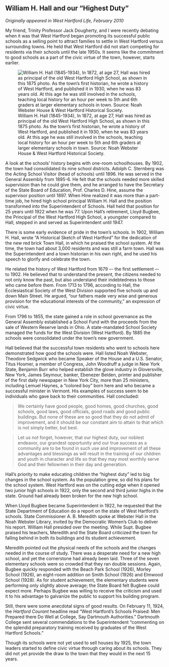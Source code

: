 ## William H. Hall and our “Highest Duty” {-}

*Originally appeared in West Hartford Life, February 2010*

My friend, Trinity Professor Jack Dougherty, and I were recently debating when it was that West Hartford began promoting its successful public schools as a selling point to attract families to settle in West Hartford versus surrounding towns. He held that West Hartford did not start competing for residents via their schools until the late 1950s. It seems like the commitment to good schools as a part of the civic virtue of the town, however, starts earlier.

![William H. Hall (1845-1934), In 1872, at age 27, Hall was hired as principal of the old West Hartford High School, as shown in this 1875 photo. As the town's first historian, he wrote a history of West Hartford, and published it in 1930, when he was 83 years old. At this age he was still involved in the schools, teaching local history for an hour per week to 5th and 6th graders at larger elementary schools in town. Source: Noah Webster House & West Hartford Historical Society.](images/07-hall.jpg)

A look at the schools’ history begins with one-room schoolhouses. By 1902, the town had consolidated its nine school districts. Adolph C. Sternberg was the Acting School Visitor (head of schools) until 1896. He was served in the General Assembly from 1895-6. He felt that the schools needed more skilled supervision than he could give them, and he arranged to have the Secretary of the State Board of Education, Prof. Charles D. Hine, assume the supervisor position until 1897. When Hine realized it was more than a part-time job, he hired high school principal William H. Hall and the position transformed into the Superintendent of Schools. Hall held that position for 25 years until 1922 when he was 77. Upon Hall’s retirement, Lloyd Bugbee, the Principal of the West Hartford High School, a youngster compared to Hall, stepped in and served as Superintendent until 1947.

There is some early evidence of pride in the town’s schools. In 1902, William H. Hall, wrote “A Historical Sketch of West Hartford” for the dedication of the new red brick Town Hall, in which he praised the school system. At the time, the town had about 3,000 residents and was still a farm town. Hall was the Superintendent and a town historian in his own right, and he used his speech to glorify and celebrate the town.

He related the history of West Hartford from 1679 –- the first settlement –- to 1902. He believed that to understand the present, the citizens needed to not only know the past, but also understand their indebtedness to those who came before them. From 1713 to 1796, according to Hall, the Ecclesiastical Society of the West Division supported five schools up and down Main Street. He argued, “our fathers made very wise and generous provision for the educational interests of the community,” an expression of civic virtue.

From 1796 to 1855, the state gained a role in school governance as the General Assembly established a School Fund with the proceeds from the sale of Western Reserve lands in Ohio. A state-mandated School Society managed the funds for the West Division (West Hartford). By 1885 the schools were consolidated under the town’s new government.

Hall believed that the successful town residents who went to schools here demonstrated how good the schools were. Hall listed Noah Webster, Theodore Sedgwick who became Speaker of the House and a U.S. Senator, Titus Hosmer, a member of Congress, John Woodruff a judge in New York State, Benjamin Burr who helped establish the glove industry in Gloversville, New York, James Seymour, banker, Ebenezer Belden, printer and publisher of the first daily newspaper in New York City, more than 25 ministers, including Lemuel Haynes, a “colored boy” born here and who became a successful minister in Vermont. His examples of success seem to be individuals who gave back to their communities. Hall concluded:

> We certainly have good people, good homes, good churches, good schools, good laws, good officials, good roads and good public buildings. But none of these are so good that they do not admit of improvement, and it should be our constant aim to attain to that which is not simply better, but best.

> Let us not forget, however, that our highest duty, our noblest endeavor, our grandest opportunity and our true success as a community are to be found in such use and improvement of all these advantages and blessings as will result in the training of our children and youth in character and life so that they may most worthily serve God and their fellowmen in their day and generation.

Hall’s priority to make educating children the “highest duty” led to big changes in the school system. As the population grew, so did his plans for the school system. West Hartford was on the cutting edge when it opened two junior high schools in 1922, only the second and third junior highs in the state. Ground had already been broken for the new high school.

When Lloyd Bugbee became Superintendent in 1922, he requested that the State Department of Education do a report on the state of West Hartford’s schools. State Commissioner A. B. Meredith spoke at Webster Hall in the Noah Webster Library, invited by the Democratic Women’s Club to deliver his report. William Hall presided over the meeting. While Supt. Bugbee praised his teachers, Meredith and the State Board criticized the town for falling behind in both its buildings and its student achievement.

Meredith pointed out the physical needs of the schools and the changes needed in the course of study. There was a desperate need for a new high school, and yet the cornerstone had already been laid. Three of the seven elementary schools were so crowded that they ran double sessions. Again, Bugbee quickly responded with the Beach Park School (1926), Morley School (1926), an eight-room addition on Smith School (1926) and Elmwood School (1928). As for student achievement, the elementary students were performing only slightly above average; the State Board felt Bugbee could expect more. Perhaps Bugbee was willing to receive the criticism and used it to his advantage to galvanize the public to support his building program.

Still, there were some anecdotal signs of good results. On February 11, 1924, the *Hartford Courant* headline read “West Hartford’s Schools Praised: Men Prepared there Do Well at College, Say Dartmouth Authorities.” Dartmouth College sent several commendations to the Superintendent “commenting on the splendid preparatory training received by graduates of the West Hartford Schools.”

Though its schools were not yet used to sell houses by 1925, the town leaders started to define civic virtue through caring about its schools. They did not yet provide the draw to the town that they would in the next 15 years.
